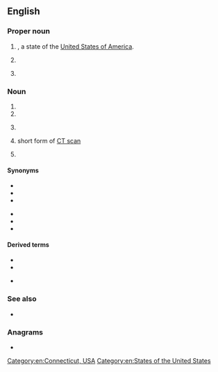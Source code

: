 {{also|Ct|cT|Ct.|ČT|c**t|c.t.}}
==English==

===Proper noun===
{{en-proper noun}}

# {{abbreviation of|Connecticut|lang=en|nodot=1}}, a state of the [[United States of America]].
# {{initialism of|Central Time|lang=en}}
# {{lb|en|Egyptology}} {{initialism of|Coffin Texts|lang=en}}

===Noun===
{{en-noun|~}}

# {{initialism of|cocktease|lang=en}}
# {{initialism of|camel toe|lang=en}}
# {{lb|en|medicine}} {{initialism of|computed tomography|lang=en}}
# {{lb|en|medicine}} short form of [[CT scan]]
# {{lb|en|medicine}} {{initialism of|cold turkey|lang=en}}

====Synonyms====
{{sense|computed tomography}}
* {{l|en|computed tomography}}
* {{l|en|computed axial tomography}}
* {{l|en|CAT}}
{{sense|CT scan}}
* {{l|en|CAT scan}}
* {{l|en|computed tomography scan}}
* {{l|en|computed axial tomography scan}}

====Derived terms====
{{sense|Central Time}}
* {{l|en|CDT}}
* {{l|en|CST}}
{{sense|computed tomography}}
* {{l|en|CT scan}}

===See also===
* {{projectlink|wikipedia|CT scan}}

===Anagrams===
* {{anagrams|en|a=ct|TC}}

[[Category:en:Connecticut, USA]]
[[Category:en:States of the United States]]